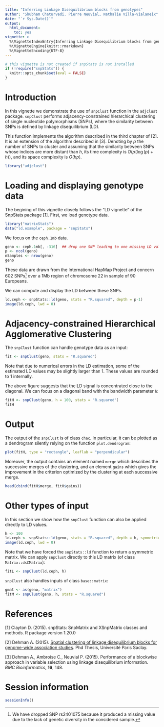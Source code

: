 ```yaml
---
title: "Inferring Linkage Disequilibrium blocks from genotypes"
author: "Shubham Chaturvedi, Pierre Neuvial, Nathalie Villa-Vialaneix"
date: "`r Sys.Date()`"
output: 
  html_document:
    toc: yes
vignette: >
  %\VignetteIndexEntry{Inferring Linkage Disequilibrium blocks from genotypes}
  %\VignetteEngine{knitr::rmarkdown}
  %\VignetteEncoding{UTF-8}
---
```


```r
# this vignette is not created if snpStats is not installed
if (!require("snpStats")) {
  knitr::opts_chunk$set(eval = FALSE)
}
```

# Introduction

In this vignette we demonstrate the use of `snpClust` function in the `adjclust`
package. `snpClust` performs adjacency-constrained hierarchical clustering of 
single nucleotide polymorphisms (SNPs), where the similarity between SNPs is 
defined by linkage disequilibrium (LD).

This function implements the algorithm described in the third chapter of [2]. It
is an extension of the algorithm described in [3]. Denoting by $p$ the number of
SNPs to cluster and assuming that the similarity between SNPs whose indices are 
more distant than $h$, its time complexity is $O(p (\log(p) + h))$, and its 
space complexity is $O(hp)$.

```r
library("adjclust")
```

# Loading and displaying genotype data

The begining of this vignette closely follows the "LD vignette" of the SnpStats 
package [1]. First, we load genotype data.

```r
library("matrixStats")
data("ld.example", package = "snpStats")
```

We focus on the `ceph.1mb` data. 

```r
geno <- ceph.1mb[, -316]  ## drop one SNP leading to one missing LD value
p <- ncol(geno)
nSamples <- nrow(geno)
geno
```

These data are drawn from the International HapMap Project and concern 602 
SNPs[^1] over a 1Mb region of chromosome 22 in sample of 90 Europeans.

We can compute and display the LD between these SNPs.

[^1]: We have dropped SNP rs2401075 because it produced a missing value due to 
the lack of genetic diversity in the considered sample.

```r
ld.ceph <- snpStats::ld(geno, stats = "R.squared", depth = p-1)
image(ld.ceph, lwd = 0)
```

# Adjacency-constrained Hierarchical Agglomerative Clustering

The `snpClust` function can handle genotype data as an input:

```r
fit <- snpClust(geno, stats = "R.squared")
```

 
Note that due to numerical errors in the LD estimation, some of the estimated LD values may be slightly larger than 1. These values are rounded to 1 internally.

The above figure suggests that the LD signal is concentrated close to the 
diagonal. We can focus on a diagonal band with the bandwidth parameter `h`:

```r
fitH <- snpClust(geno, h = 100, stats = "R.squared")
fitH
```

# Output

The output of the `snpClust` is of class `chac`. In particular, it can be 
plotted as a dendrogram silently relying on the function `plot.dendrogram`:

```r
plot(fitH, type = "rectangle", leaflab = "perpendicular")
```


Moreover, the output contains an element named `merge` which describes the 
successive merges of the clustering, and an element `gains` which gives the 
improvement in the criterion optimized by the clustering at each successive 
merge.

```r
head(cbind(fitH$merge, fitH$gains))
```

# Other types of input

In this section we show how the `snpClust` function can also be applied directly
to LD values.

```r
h <- 100
ld.ceph <- snpStats::ld(geno, stats = "R.squared", depth = h, symmetric = TRUE)
image(ld.ceph, lwd = 0)
```

Note that we have forced the `snpStats::ld` function to return a symmetric matrix. 
We can apply `snpClust` directly to this LD matrix (of class `Matrix::dsCMatrix`):

```r
fitL <- snpClust(ld.ceph, h)
```

`snpClust` also handles inputs of class `base::matrix`:

```r
gmat <- as(geno, "matrix")
fitM <- snpClust(geno, h, stats = "R.squared")
```

# References

[1] Clayton D. (2015). snpStats: SnpMatrix and XSnpMatrix classes and methods.
R package version 1.20.0

[2] Dehman A. (2015). 
[Spatial clustering of linkage disequilibrium blocks for genome-wide association studies](https://tel.archives-ouvertes.fr/tel-01288568/). 
Phd Thesis, Université Paris Saclay.

[3] Dehman A., Ambroise C., Neuvial P. (2015). Performance of a blockwise 
approach in variable selection using linkage disequilibrium information. *BMC 
Bioinformatics*, **16**, 148.

# Session information

```r
sessionInfo()
```
